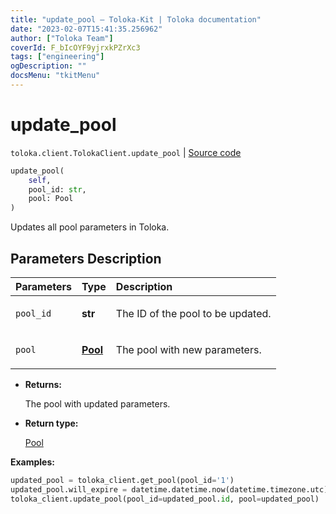 ```yaml
---
title: "update_pool — Toloka-Kit | Toloka documentation"
date: "2023-02-07T15:41:35.256962"
author: ["Toloka Team"]
coverId: F_bIcOYF9yjrxkPZrXc3
tags: ["engineering"]
ogDescription: ""
docsMenu: "tkitMenu"
---
```


# update_pool
`toloka.client.TolokaClient.update_pool` | [Source code](https://github.com/Toloka/toloka-kit/blob/v1.1.3/src/client/__init__.py#L1680)

```python
update_pool(
    self,
    pool_id: str,
    pool: Pool
)
```

Updates all pool parameters in Toloka.

## Parameters Description

| Parameters | Type | Description |
| :----------| :----| :-----------|
`pool_id`|**str**|<p>The ID of the pool to be updated.</p>
`pool`|**[Pool](/docs-new/toloka-kit/reference/toloka.client.pool.Pool)**|<p>The pool with new parameters.</p>

* **Returns:**

  The pool with updated parameters.

* **Return type:**

  [Pool](/docs-new/toloka-kit/reference/toloka.client.pool.Pool)

**Examples:**

```python
updated_pool = toloka_client.get_pool(pool_id='1')
updated_pool.will_expire = datetime.datetime.now(datetime.timezone.utc) + datetime.timedelta(days=30)
toloka_client.update_pool(pool_id=updated_pool.id, pool=updated_pool)
```
